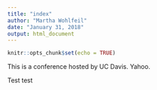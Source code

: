 ```yaml
---
title: "index"
author: "Martha Wohlfeil"
date: "January 31, 2018"
output: html_document
---
```


```r
knitr::opts_chunk$set(echo = TRUE)
```

This is a conference hosted by UC Davis. Yahoo. 

Test test
